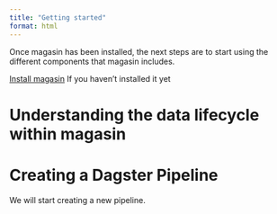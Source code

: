 ```yaml
---
title: "Getting started"
format: html
---
```



Once magasin has been installed, the next steps are to start using the different components that magasin includes.

[Install magasin](./install.qmd) If you haven't installed it yet

# Understanding the data lifecycle within magasin


# Creating a Dagster Pipeline

We will start creating a new pipeline.

#
